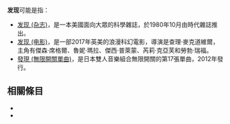 '''发现'''可能是指：
*[[发现_(杂志)|发现 (杂志)]]，是一本美國面向大眾的科學雜誌，於1980年10月由時代雜誌推出。
*[[发现_(电影)|发现 (电影)]]，是一部2017年英美的浪漫科幻電影，導演是查理·麥克道維爾，主角有傑森·席格爾、魯妮·瑪拉、傑西·普萊蒙、芮莉·克亞芙和勞勃·瑞福。
*[[發現_(無限開關單曲)|發現 (無限開關單曲)]]，是日本雙人音樂組合無限開關的第17張單曲，2012年發行。

== 相關條目 ==
*{{lookfrom}}
*{{lookfrom|發現}}

{{disambig|F|Cat=二字消歧义}}